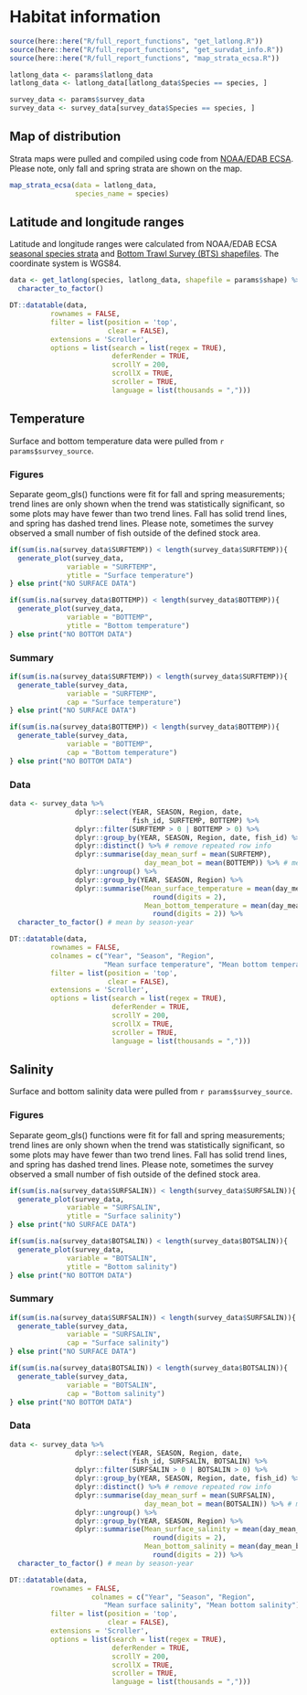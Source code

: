 # Habitat information

```r
source(here::here("R/full_report_functions", "get_latlong.R"))
source(here::here("R/full_report_functions", "get_survdat_info.R"))
source(here::here("R/full_report_functions", "map_strata_ecsa.R"))
```

```r
latlong_data <- params$latlong_data
latlong_data <- latlong_data[latlong_data$Species == species, ]

survey_data <- params$survey_data
survey_data <- survey_data[survey_data$Species == species, ]

```

## Map of distribution
Strata maps were pulled and compiled using code from [NOAA/EDAB ECSA](https://github.com/NOAA-EDAB/ECSA). Please note, only fall and spring strata are shown on the map.
```r
map_strata_ecsa(data = latlong_data,
                species_name = species)
```

## Latitude and longitude ranges
Latitude and longitude ranges were calculated from NOAA/EDAB ECSA [seasonal species strata](https://github.com/NOAA-EDAB/ECSA/blob/master/data/seasonal_stock_strata.csv) and [Bottom Trawl Survey (BTS) shapefiles](https://github.com/NOAA-EDAB/ECSA/tree/master/data/strata_shapefiles). The coordinate system is WGS84.
```r
data <- get_latlong(species, latlong_data, shapefile = params$shape) %>%
  character_to_factor()

DT::datatable(data, 
          rownames = FALSE,
          filter = list(position = 'top', 
                        clear = FALSE),
          extensions = 'Scroller',
          options = list(search = list(regex = TRUE),
                         deferRender = TRUE,
                         scrollY = 200,
                         scrollX = TRUE,
                         scroller = TRUE,
                         language = list(thousands = ",")))

```

## Temperature

Surface and bottom temperature data were pulled from ``r params$survey_source``. 

### Figures

Separate geom_gls() functions were fit for fall and spring measurements; trend lines are only shown when the trend was statistically significant, so some plots may have fewer than two trend lines. Fall has solid trend lines, and spring has dashed trend lines. Please note, sometimes the survey observed a small number of fish outside of the defined stock area.
```r
if(sum(is.na(survey_data$SURFTEMP)) < length(survey_data$SURFTEMP)){
  generate_plot(survey_data,
              variable = "SURFTEMP", 
              ytitle = "Surface temperature")
} else print("NO SURFACE DATA")

if(sum(is.na(survey_data$BOTTEMP)) < length(survey_data$BOTTEMP)){
  generate_plot(survey_data,
              variable = "BOTTEMP", 
              ytitle = "Bottom temperature")
} else print("NO BOTTOM DATA")
```

### Summary
```r
if(sum(is.na(survey_data$SURFTEMP)) < length(survey_data$SURFTEMP)){
  generate_table(survey_data,
              variable = "SURFTEMP", 
              cap = "Surface temperature")
} else print("NO SURFACE DATA")

if(sum(is.na(survey_data$BOTTEMP)) < length(survey_data$BOTTEMP)){
  generate_table(survey_data,
              variable = "BOTTEMP", 
              cap = "Bottom temperature")
} else print("NO BOTTOM DATA")
```

### Data
```r
data <- survey_data %>% 
                dplyr::select(YEAR, SEASON, Region, date, 
                              fish_id, SURFTEMP, BOTTEMP) %>%
                dplyr::filter(SURFTEMP > 0 | BOTTEMP > 0) %>%
                dplyr::group_by(YEAR, SEASON, Region, date, fish_id) %>%
                dplyr::distinct() %>% # remove repeated row info
                dplyr::summarise(day_mean_surf = mean(SURFTEMP),
                                 day_mean_bot = mean(BOTTEMP)) %>% # mean by day
                dplyr::ungroup() %>%
                dplyr::group_by(YEAR, SEASON, Region) %>%
                dplyr::summarise(Mean_surface_temperature = mean(day_mean_surf) %>%
                                   round(digits = 2),
                                 Mean_bottom_temperature = mean(day_mean_bot) %>%
                                   round(digits = 2)) %>%
  character_to_factor() # mean by season-year

DT::datatable(data, 
          rownames = FALSE,
          colnames = c("Year", "Season", "Region", 
                       "Mean surface temperature", "Mean bottom temperature"),
          filter = list(position = 'top', 
                        clear = FALSE),
          extensions = 'Scroller',
          options = list(search = list(regex = TRUE),
                         deferRender = TRUE,
                         scrollY = 200,
                         scrollX = TRUE,
                         scroller = TRUE,
                         language = list(thousands = ",")))
```

## Salinity

Surface and bottom salinity data were pulled from ``r params$survey_source``. 

### Figures

Separate geom_gls() functions were fit for fall and spring measurements; trend lines are only shown when the trend was statistically significant, so some plots may have fewer than two trend lines. Fall has solid trend lines, and spring has dashed trend lines. Please note, sometimes the survey observed a small number of fish outside of the defined stock area.
```r
if(sum(is.na(survey_data$SURFSALIN)) < length(survey_data$SURFSALIN)){
  generate_plot(survey_data,
              variable = "SURFSALIN", 
              ytitle = "Surface salinity")
} else print("NO SURFACE DATA")

if(sum(is.na(survey_data$BOTSALIN)) < length(survey_data$BOTSALIN)){
  generate_plot(survey_data,
              variable = "BOTSALIN", 
              ytitle = "Bottom salinity")
} else print("NO BOTTOM DATA")
```

### Summary
```r
if(sum(is.na(survey_data$SURFSALIN)) < length(survey_data$SURFSALIN)){
  generate_table(survey_data,
              variable = "SURFSALIN", 
              cap = "Surface salinity")
} else print("NO SURFACE DATA")

if(sum(is.na(survey_data$BOTSALIN)) < length(survey_data$BOTSALIN)){
  generate_table(survey_data,
              variable = "BOTSALIN", 
              cap = "Bottom salinity")
} else print("NO BOTTOM DATA")
```

### Data
```r
data <- survey_data %>% 
                dplyr::select(YEAR, SEASON, Region, date, 
                              fish_id, SURFSALIN, BOTSALIN) %>%
                dplyr::filter(SURFSALIN > 0 | BOTSALIN > 0) %>%
                dplyr::group_by(YEAR, SEASON, Region, date, fish_id) %>%
                dplyr::distinct() %>% # remove repeated row info
                dplyr::summarise(day_mean_surf = mean(SURFSALIN),
                                 day_mean_bot = mean(BOTSALIN)) %>% # mean by day
                dplyr::ungroup() %>%
                dplyr::group_by(YEAR, SEASON, Region) %>%
                dplyr::summarise(Mean_surface_salinity = mean(day_mean_surf) %>%
                                   round(digits = 2),
                                 Mean_bottom_salinity = mean(day_mean_bot) %>%
                                   round(digits = 2)) %>%
  character_to_factor() # mean by season-year

DT::datatable(data, 
          rownames = FALSE,
                    colnames = c("Year", "Season", "Region", 
                       "Mean surface salinity", "Mean bottom salinity"),
          filter = list(position = 'top', 
                        clear = FALSE),
          extensions = 'Scroller',
          options = list(search = list(regex = TRUE),
                         deferRender = TRUE,
                         scrollY = 200,
                         scrollX = TRUE,
                         scroller = TRUE,
                         language = list(thousands = ",")))
```
